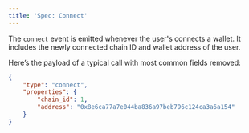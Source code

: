 ```yaml
---
title: 'Spec: Connect'
---
```


The `connect` event is emitted whenever the user's connects a wallet.
It includes the newly connected chain ID and wallet address of the user.

Here’s the payload of a typical call with most common fields removed:

```json
{
    "type": "connect",
    "properties": {
        "chain_id": 1,
        "address": "0x8e6ca77a7e044ba836a97beb796c124ca3a6a154"
    } 
}
```